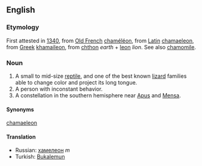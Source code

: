 ==English==
===Etymology===
First attested in [[w:1340|1340]], from [[Old French]] [[chaméléon]], from [[Latin]] [[chamaeleon]], from [[Greek]] [[khamaileon]], from [[chthon]] ''earth'' + [[leon]] ''lion''. See also [[chamomile]].
===Noun===
#A small to mid-size [[reptile]], and one of the best known [[lizard]] families able to change color and project its long tongue.
#A person with inconstant behavior.
#A constellation in the southern hemisphere near [[Apus]] and [[Mensa]].
====Synonyms====
[[chamaeleon]]
====Translation====
*Russian: [[хамелеон]] ''m'' 
*Turkish: [[Bukalemun]]
